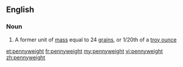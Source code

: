 ==English==

===Noun===
{{wikipedia}}
{{en-noun}}

# A former unit of [[mass]] equal to 24 [[grain]]s, or 1/20th of a [[troy ounce]]

[[et:pennyweight]]
[[fr:pennyweight]]
[[my:pennyweight]]
[[vi:pennyweight]]
[[zh:pennyweight]]